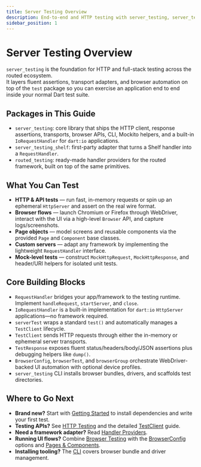 ```yaml
---
title: Server Testing Overview
description: End-to-end and HTTP testing with server_testing, server_testing_shelf, and browser automation tooling
sidebar_position: 1
---
```


# Server Testing Overview

`server_testing` is the foundation for HTTP and full-stack testing across the routed ecosystem.  
It layers fluent assertions, transport adapters, and browser automation on top of the `test` package so you can exercise an application end to end inside your normal Dart test suite.

## Packages in This Guide
- `server_testing`: core library that ships the HTTP client, response assertions, transports, browser APIs, CLI, Mockito helpers, and a built-in `IoRequestHandler` for `dart:io` applications.
- `server_testing_shelf`: first-party adapter that turns a Shelf handler into a `RequestHandler`.
- `routed_testing`: ready-made handler providers for the routed framework, built on top of the same primitives.

## What You Can Test
- **HTTP & API tests** — run fast, in-memory requests or spin up an ephemeral `HttpServer` and assert on the real wire format.
- **Browser flows** — launch Chromium or Firefox through WebDriver, interact with the UI via a high-level `Browser` API, and capture logs/screenshots.
- **Page objects** — model screens and reusable components via the provided `Page` and `Component` base classes.
- **Custom servers** — adapt any framework by implementing the lightweight `RequestHandler` interface.
- **Mock-level tests** — construct `MockHttpRequest`, `MockHttpResponse`, and header/URI helpers for isolated unit tests.

## Core Building Blocks
- `RequestHandler` bridges your app/framework to the testing runtime. Implement `handleRequest`, `startServer`, and `close`.
- `IoRequestHandler` is a built-in implementation for `dart:io` `HttpServer` applications—no framework required.
- `serverTest` wraps a standard `test()` and automatically manages a `TestClient` lifecycle.
- `TestClient` sends HTTP requests through either the in-memory or ephemeral server transports.
- `TestResponse` exposes fluent status/headers/body/JSON assertions plus debugging helpers like `dump()`.
- `BrowserConfig`, `browserTest`, and `browserGroup` orchestrate WebDriver-backed UI automation with optional device profiles.
- `server_testing` CLI installs browser bundles, drivers, and scaffolds test directories.

## Where to Go Next
- **Brand new?** Start with [Getting Started](/docs/server-testing/getting-started) to install dependencies and write your first test.
- **Testing APIs?** See [HTTP Testing](/docs/server-testing/http-testing) and the detailed [TestClient](/docs/server-testing/test-client) guide.
- **Need a framework adapter?** Read [Handler Providers](/docs/server-testing/handler-providers).
- **Running UI flows?** Combine [Browser Testing](/docs/server-testing/browser/browser-testing) with the [BrowserConfig](/docs/server-testing/browser/browser-config) options and [Pages & Components](/docs/server-testing/browser/pages-and-components).
- **Installing tooling?** The [CLI](/docs/server-testing/cli) covers browser bundle and driver management.

